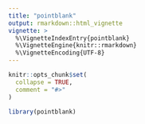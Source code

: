 ```yaml
---
title: "pointblank"
output: rmarkdown::html_vignette
vignette: >
  %\VignetteIndexEntry{pointblank}
  %\VignetteEngine{knitr::rmarkdown}
  %\VignetteEncoding{UTF-8}
---
```


```r
knitr::opts_chunk$set(
  collapse = TRUE,
  comment = "#>"
)
```

```r
library(pointblank)
```
